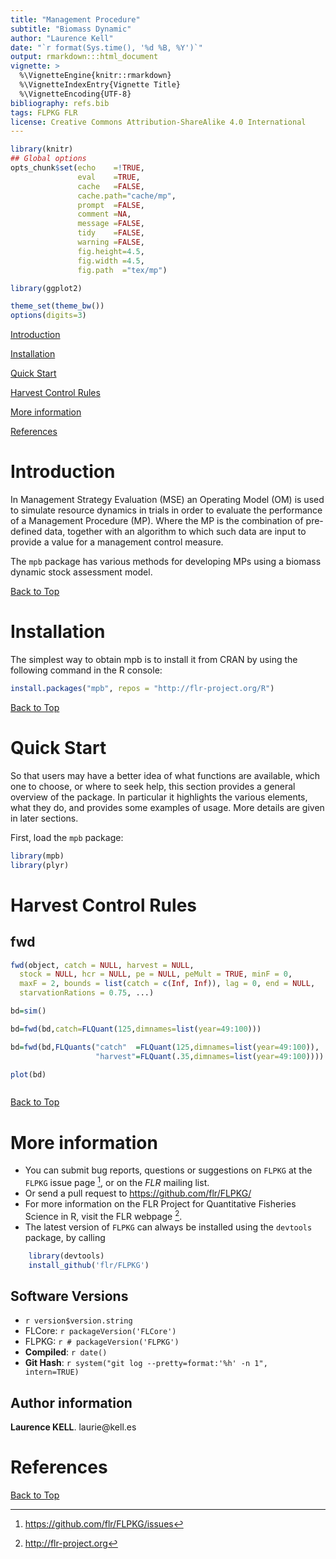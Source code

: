 ```yaml
---
title: "Management Procedure"
subtitle: "Biomass Dynamic"
author: "Laurence Kell"
date: "`r format(Sys.time(), '%d %B, %Y')`"
output: rmarkdown:::html_document
vignette: >
  %\VignetteEngine{knitr::rmarkdown}
  %\VignetteIndexEntry{Vignette Title}
  %\VignetteEncoding{UTF-8}
bibliography: refs.bib
tags: FLPKG FLR
license: Creative Commons Attribution-ShareAlike 4.0 International
---
```


```r
library(knitr)
## Global options
opts_chunk$set(echo    =!TRUE,
               eval    =TRUE,
               cache   =FALSE,
               cache.path="cache/mp",
               prompt  =FALSE,
               comment =NA,
               message =FALSE,
               tidy    =FALSE,
               warning =FALSE,
               fig.height=4.5,
               fig.width =4.5,
               fig.path  ="tex/mp")
```


```r
library(ggplot2)

theme_set(theme_bw())
options(digits=3)
```

[](#top)

[Introduction](#Introduction)

[Installation](#Installation)

[Quick Start](#QuickStart)

[Harvest Control Rules](#Harvest)

[More information](#More)

[References](#References)

# Introduction {#Introduction}

In Management Strategy Evaluation (MSE) an Operating Model (OM) is used to simulate resource dynamics in trials in order to evaluate the performance of a Management Procedure (MP). Where the MP is the combination of pre-defined data, together with an algorithm to which such data are input to provide a value for a management control measure. 

The `mpb` package has various methods for developing MPs using a biomass dynamic stock assessment model.

[Back to Top](#top)

# Installation {#Installation}

The simplest way to obtain mpb is to install it from CRAN by using the following command in the R console:

```r
install.packages("mpb", repos = "http://flr-project.org/R")
```

[Back to Top](#top)

# Quick Start {#QuickStart}

So that users may have a better idea of what functions are available, which one to choose, or where to seek help, this section provides a general overview of the package. In particular it highlights the various elements, what they do, and provides some examples of usage. More details are given in later sections.

First, load the `mpb` package:

```r
library(mpb)
library(plyr)
```


# Harvest Control Rules {#Harvest}

## fwd

```r
fwd(object, catch = NULL, harvest = NULL,
  stock = NULL, hcr = NULL, pe = NULL, peMult = TRUE, minF = 0,
  maxF = 2, bounds = list(catch = c(Inf, Inf)), lag = 0, end = NULL,
  starvationRations = 0.75, ...)
```

```r
bd=sim()
```

```r
bd=fwd(bd,catch=FLQuant(125,dimnames=list(year=49:100)))
```

```r
bd=fwd(bd,FLQuants("catch"  =FLQuant(125,dimnames=list(year=49:100)),
                   "harvest"=FLQuant(.35,dimnames=list(year=49:100))))

plot(bd)
```

```r
```


[Back to Top](#top)

# More information {#More}

* You can submit bug reports, questions or suggestions on `FLPKG` at the `FLPKG` issue page ^[<https://github.com/flr/FLPKG/issues>], or on the *FLR* mailing list.
* Or send a pull request to <https://github.com/flr/FLPKG/>
* For more information on the FLR Project for Quantitative Fisheries Science in R, visit the FLR webpage ^[<http://flr-project.org>].
* The latest version of `FLPKG` can always be installed using the `devtools` package, by calling
```r
	library(devtools)
	install_github('flr/FLPKG')
```


## Software Versions

* `r version$version.string`
* FLCore: `r packageVersion('FLCore')`
* FLPKG: `r # packageVersion('FLPKG')`
* **Compiled**: `r date()`
* **Git Hash**: `r system("git log --pretty=format:'%h' -n 1", intern=TRUE)`

## Author information

**Laurence KELL**. laurie@kell.es

# References {#References}


[Back to Top](#top)
